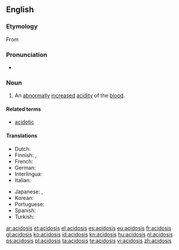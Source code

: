 ==English==
{{wikipedia}}

===Etymology===
From {{suffix|acid|osis}}

===Pronunciation===
* {{rhymes|əʊsɪs}}

===Noun===
{{en-noun|acidoses}}

# {{pathology}} An [[abnormally]] [[increase]]d [[acidity]] of the [[blood]].

====Related terms====
* [[acidotic]]

====Translations====
{{trans-top|abnormally increased acidity of the blood}}
* Dutch: {{t+|nl|acidose|f}}
* Finnish: {{t-|fi|asidoosi}}, {{t-|fi|happomyrkytys}}
* French: {{t+|fr|acidose}}
* German: {{t|de|Azidose|f}}
* Interlingua: {{t-|ia|acidosis|xs=Interlingua}}
* Italian: {{t-|it|acidosi}}
{{trans-mid}}
* Japanese: {{t|ja|アシドーシス}},  {{t|ja|酸性症}}
* Korean: {{t|ko|산성증|sc=Hang}}
* Portuguese: {{t-|pt|acidosis}}
* Spanish: {{t+|es|acidosis|f}}
* Turkish: {{t|tr|asidoz}}
{{trans-bottom}}

[[ar:acidosis]]
[[et:acidosis]]
[[el:acidosis]]
[[es:acidosis]]
[[eu:acidosis]]
[[fr:acidosis]]
[[gl:acidosis]]
[[ko:acidosis]]
[[id:acidosis]]
[[kn:acidosis]]
[[hu:acidosis]]
[[nl:acidosis]]
[[ps:acidosis]]
[[pl:acidosis]]
[[ta:acidosis]]
[[te:acidosis]]
[[vi:acidosis]]
[[zh:acidosis]]